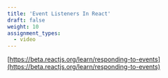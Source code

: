 ```yaml
---
title: 'Event Listeners In React'
draft: false
weight: 10
assignment_types: 
  - video
---
```


<YouTube videoId="lE31_0cXeAg" />


[https://beta.reactjs.org/learn/responding-to-events](https://beta.reactjs.org/learn/responding-to-events)

